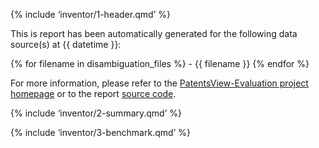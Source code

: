{% include 'inventor/1-header.qmd' %}

This is report has been automatically generated for the following data source(s) at {{ datetime }}:

{% for filename in disambiguation_files %}
- {{ filename }}
{% endfor %}

For more information, please refer to the [PatentsView-Evaluation project homepage](https://github.com/PatentsView/PatentsView-Evaluation/) or to the report [source code](index.qmd).

{% include 'inventor/2-summary.qmd' %}

{% include 'inventor/3-benchmark.qmd' %}